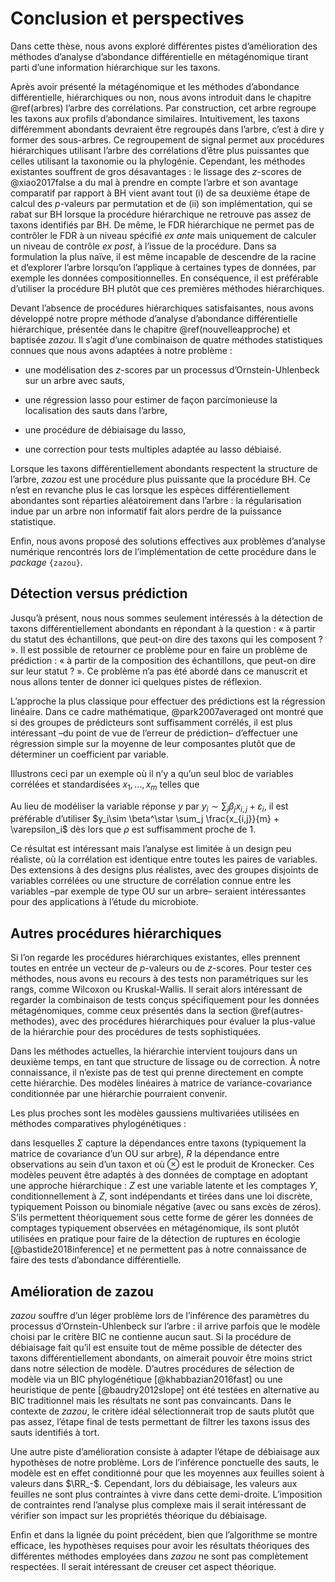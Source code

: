 # Conclusion et perspectives {-}

Dans cette thèse, nous avons exploré différentes pistes d'amélioration des méthodes d'analyse d'abondance différentielle en métagénomique tirant parti d'une information hiérarchique sur les taxons. 

Après avoir présenté la métagénomique et les méthodes d'abondance différentielle, hiérarchiques ou non, nous avons introduit dans le chapitre \@ref(arbres) l'arbre des corrélations. Par construction, cet arbre regroupe les taxons aux profils d'abondance similaires. Intuitivement, les taxons différemment abondants devraient être regroupés dans l'arbre, c'est à dire y former des sous-arbres. Ce regroupement de signal permet aux procédures hiérarchiques utilisant l'arbre des corrélations d'être plus puissantes que celles utilisant la taxonomie ou la phylogénie. Cependant, les méthodes existantes souffrent de gros désavantages : le lissage des $z$-scores de @xiao2017false a du mal à prendre en compte l'arbre et son avantage comparatif par rapport à BH vient avant tout (i) de sa deuxième étape de calcul des $p$-valeurs par permutation et de (ii) son implémentation, qui se rabat sur BH lorsque la procédure hiérarchique ne retrouve pas assez de taxons identifiés par BH. De même, le FDR hiérarchique ne permet pas de contrôler le FDR à un niveau spécifié _ex ante_ mais uniquement de calculer un niveau de contrôle _ex post_, à l'issue de la procédure. Dans sa formulation la plus naïve, il est même incapable de descendre de la racine et d'explorer l'arbre lorsqu'on l'applique à certaines types de données, par exemple les données compositionnelles. En conséquence, il est préférable d'utiliser la procédure BH plutôt que ces premières méthodes hiérarchiques.

Devant l'absence de procédures hiérarchiques satisfaisantes, nous avons développé notre propre méthode d'analyse d'abondance différentielle hiérarchique, présentée dans le chapitre \@ref(nouvelleapproche) et baptisée _zazou_. Il s'agit d'une combinaison de quatre méthodes statistiques connues que nous avons adaptées à notre problème :

* une modélisation des $z$-scores par un processus d'Ornstein-Uhlenbeck sur un arbre avec sauts,

* une régression lasso pour estimer de façon parcimonieuse la localisation des sauts dans l'arbre,

* une procédure de débiaisage du lasso,

* une correction pour tests multiples adaptée au lasso débiaisé.

Lorsque les taxons différentiellement abondants respectent la structure de l'arbre, _zazou_ est une procédure plus puissante que la procédure BH. Ce n'est en revanche plus le cas lorsque les espèces différentiellement abondantes sont réparties aléatoirement dans l'arbre : la régularisation indue par un arbre non informatif fait alors perdre de la puissance statistique. 

Enfin, nous avons proposé des solutions effectives aux problèmes d'analyse numérique rencontrés lors de l'implémentation de cette procédure dans le _package_ `{zazou}`.

## Détection versus prédiction {-}

Jusqu'à présent, nous nous sommes seulement intéressés à la détection de taxons différentiellement abondants en répondant à la question : « à partir du statut des échantillons, que peut-on dire des taxons qui les composent ? ». Il est possible de retourner ce problème pour en faire un problème de prédiction : « à partir de la composition des échantillons, que peut-on dire sur leur statut ? ». Ce problème n'a pas été abordé dans ce manuscrit et nous allons tenter de donner ici quelques pistes de réflexion. 

L'approche la plus classique pour effectuer des prédictions est la régression linéaire. Dans ce cadre mathématique, @park2007averaged ont montré que si des groupes de prédicteurs sont suffisamment corrélés, il est plus intéressant –du point de vue de l'erreur de prédiction– d'effectuer une régression simple sur la moyenne de leur composantes plutôt que de déterminer un coefficient par variable. 

Illustrons ceci par un exemple où il n'y a qu'un seul bloc de variables corrélées et standardisées $x_{1}, \ldots, x_{m}$ telles que 

\begin{equation*}
X^TX = 
\begin{bmatrix}
1 & \rho & \cdots & \rho \\
\rho & 1 & \ddots & \vdots \\
\vdots & \ddots & \ddots &\rho \\
\rho & \cdots & \rho & 1
\end{bmatrix}.
\end{equation*}

Au lieu de modéliser la variable réponse $y$ par $y_i\sim \sum_j \beta_j x_{i,j} + \varepsilon_i$, il est préférable d'utiliser $y_i\sim \beta^\star \sum_j  \frac{x_{i,j}}{m} + \varepsilon_i$ dès lors que $\rho$ est suffisamment proche de $1$.

Ce résultat est intéressant mais l'analyse est limitée à un design peu réaliste, où la corrélation est identique entre toutes les paires de variables. Des extensions à des designs plus réalistes, avec des groupes disjoints de variables corrélées ou une structure de corrélation connue entre les variables –par exemple de type OU sur un arbre– seraient intéressantes pour des applications à l'étude du microbiote. 

## Autres procédures hiérarchiques {-}

Si l'on regarde les procédures hiérarchiques existantes, elles prennent toutes en entrée un vecteur de $p$-valeurs ou de $z$-scores. Pour tester ces méthodes, nous avons eu recours à des tests non paramétriques sur les rangs, comme Wilcoxon ou Kruskal-Wallis. Il serait alors intéressant de regarder la combinaison de tests conçus spécifiquement pour les données métagénomiques, comme ceux présentés dans la section \@ref(autres-methodes), avec des procédures hiérarchiques pour évaluer la plus-value de la hiérarchie pour des procédures de tests sophistiquées. 

Dans les méthodes actuelles, la hiérarchie intervient toujours dans un deuxième temps, en tant que structure de lissage ou de correction. À notre connaissance, il n'existe pas de test qui prenne directement en compte cette hiérarchie. Des modèles linéaires à matrice de variance-covariance conditionnée par une hiérarchie pourraient convenir. 

Les plus proches sont les modèles gaussiens multivariées utilisées en méthodes comparatives phylogénétiques :

\begin{equation*}
\text{vec}(Z) \sim \mathcal{N}_{np}\left(0, \Sigma \otimes R\right)
\end{equation*}

dans lesquelles $\Sigma$ capture la dépendances entre taxons (typiquement la matrice de covariance d'un OU sur arbre), $R$ la dépendance entre observations au sein d'un taxon et où $\otimes$ est le produit de Kronecker. Ces modèles peuvent être adaptés à des données de comptage en adoptant une approche hiérarchique : $Z$ est une variable latente et les comptages $Y$, conditionnellement à $Z$, sont indépendants et tirées dans une loi discrète, typiquement Poisson ou binomiale négative (avec ou sans excès de zéros). S'ils permettent théoriquement sous cette forme de gérer les données de comptages typiquement observées en métagénomique, ils sont plutôt utilisées en pratique pour faire de la détection de ruptures en écologie [@bastide2018inference] et ne permettent pas à notre connaissance de faire des tests d'abondance différentielle.

## Amélioration de zazou {-}

_zazou_ souffre d'un léger problème lors de l'inférence des paramètres du processus d'Ornstein-Uhlenbeck sur l'arbre : il arrive parfois que le modèle choisi par le critère BIC ne contienne aucun saut. Si la procédure de débiaisage fait qu'il est ensuite tout de même possible de détecter des taxons différentiellement abondants, on aimerait pouvoir être moins strict dans notre sélection de modèle. D'autres procédures de sélection de modèle via un BIC phylogénétique [@khabbazian2016fast] ou une heuristique de pente [@baudry2012slope] ont été testées en alternative au BIC traditionnel mais les résultats ne sont pas convaincants. Dans le contexte de _zazou_, le critère idéal sélectionnerait trop de sauts plutôt que pas assez, l'étape final de tests permettant de filtrer les taxons issus des sauts identifiés à tort.

Une autre piste d'amélioration consiste à adapter l'étape de débiaisage aux hypothèses de notre problème. Lors de l'inférence ponctuelle des sauts, le modèle est en effet conditionné pour que les moyennes aux feuilles soient à valeurs dans $\RR_-$. Cependant, lors du débiaisage, les valeurs aux feuilles ne sont plus contraintes à vivre dans cette demi-droite. L'imposition de contraintes rend l'analyse plus complexe mais il serait intéressant de vérifier son impact sur les propriétés théorique du débiaisage. 

Enfin et dans la lignée du point précédent, bien que l'algorithme se montre efficace, les hypothèses requises pour avoir les résultats théoriques des différentes méthodes employées dans _zazou_ ne sont pas complètement respectées. Il serait intéressant de creuser cet aspect théorique.


